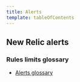 ```yaml
---
title: Alerts
template: tableOfContents
---
```


## New Relic alerts

### Rules limits glossary

* [Alerts glossary](/docs/alerts/new-relic-alerts/rules-limits-glossary/alerts-glossary)
